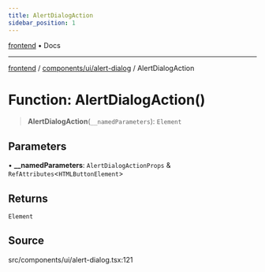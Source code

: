 ```yaml
---
title: AlertDialogAction
sidebar_position: 1
---
```


[frontend](../../../..) • Docs

***

[frontend](../../../..) / [components/ui/alert-dialog](..) / AlertDialogAction

# Function: AlertDialogAction()

> **AlertDialogAction**(`__namedParameters`): `Element`

## Parameters

• **\_\_namedParameters**: `AlertDialogActionProps` & `RefAttributes`\<`HTMLButtonElement`\>

## Returns

`Element`

## Source

src/components/ui/alert-dialog.tsx:121
